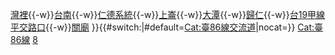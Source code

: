 {{高速公路
| 模板名稱 = 台86線
| 名稱 = [[File:TW PHW86.svg|20px]][[台灣省道快速公路]][[台86線|86號]]（東西向快速公路－台南關廟線）
| 代表色 = #9B0D15
| 交流道列表 = [[台南端 (台86線)|台南端]]{{-w}}[[灣裡交流道|灣裡]]{{-w}}[[台南交流道|台南]]{{-w}}[[仁德系統交流道|仁德系統]]{{-w}}[[上崙交流道|上崙]]{{-w}}[[大潭交流道|大潭]]{{-w}}[[歸仁交流道|歸仁]]{{-w}}[[台19甲線平交路口]]{{-w}}[[關廟交流道|關廟]]
}}<includeonly>{{#switch:{{{1|}}}|#default=[[Cat:臺86線交流道]]|nocat=}}</includeonly><noinclude>
[[Cat:臺86線]]
[[Cat:台灣快速公路路線模板|8]]
</noinclude>